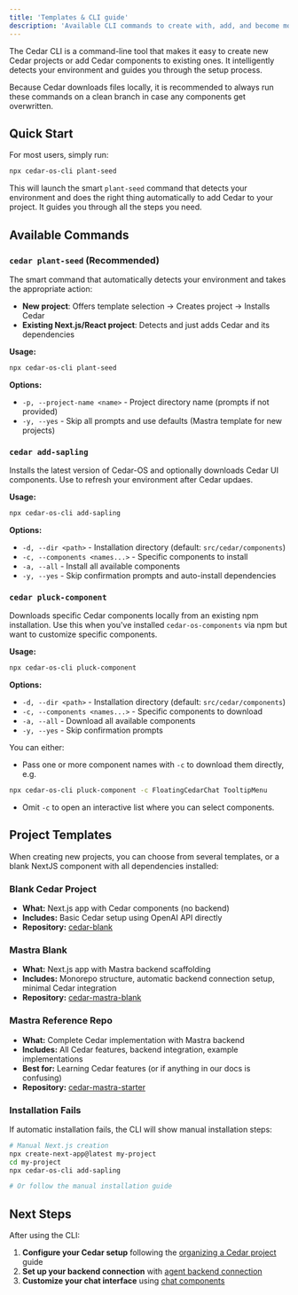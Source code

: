 ```yaml
---
title: 'Templates & CLI guide'
description: 'Available CLI commands to create with, add, and become more advanced with Cedar'
---
```


The Cedar CLI is a command-line tool that makes it easy to create new Cedar projects or add Cedar components to existing ones. It intelligently detects your environment and guides you through the setup process.

<Info>
	Because Cedar downloads files locally, it is recommended to always run these
	commands on a clean branch in case any components get overwritten.
</Info>

## Quick Start

For most users, simply run:

```bash
npx cedar-os-cli plant-seed
```

This will launch the smart `plant-seed` command that detects your environment and does the right thing automatically to add Cedar to your project. It guides you through all the steps you need.

## Available Commands

### `cedar plant-seed` (Recommended)

The smart command that automatically detects your environment and takes the appropriate action:

- **New project**: Offers template selection → Creates project → Installs Cedar
- **Existing Next.js/React project**: Detects and just adds Cedar and its dependencies

**Usage:**

```bash
npx cedar-os-cli plant-seed
```

**Options:**

- `-p, --project-name <name>` - Project directory name (prompts if not provided)
- `-y, --yes` - Skip all prompts and use defaults (Mastra template for new projects)

### `cedar add-sapling`

Installs the latest version of Cedar-OS and optionally downloads Cedar UI components. Use to refresh your environment after Cedar updaes.

**Usage:**

```bash
npx cedar-os-cli add-sapling
```

**Options:**

- `-d, --dir <path>` - Installation directory (default: `src/cedar/components`)
- `-c, --components <names...>` - Specific components to install
- `-a, --all` - Install all available components
- `-y, --yes` - Skip confirmation prompts and auto-install dependencies

### `cedar pluck-component`

Downloads specific Cedar components locally from an existing npm installation. Use this when you've installed `cedar-os-components` via npm but want to customize specific components.

**Usage:**

```bash
npx cedar-os-cli pluck-component
```

**Options:**

- `-d, --dir <path>` - Installation directory (default: `src/cedar/components`)
- `-c, --components <names...>` - Specific components to download
- `-a, --all` - Download all available components
- `-y, --yes` - Skip confirmation prompts

You can either:

- Pass one or more component names with `-c` to download them directly, e.g.

```bash
npx cedar-os-cli pluck-component -c FloatingCedarChat TooltipMenu
```

- Omit `-c` to open an interactive list where you can select components.

## Project Templates

When creating new projects, you can choose from several templates, or a blank NextJS component with all dependencies installed:

### Blank Cedar Project

- **What:** Next.js app with Cedar components (no backend)
- **Includes:** Basic Cedar setup using OpenAI API directly
- **Repository:** [cedar-blank](https://github.com/CedarCopilot/cedar-blank)

### Mastra Blank

- **What:** Next.js app with Mastra backend scaffolding
- **Includes:** Monorepo structure, automatic backend connection setup, minimal Cedar integration
- **Repository:** [cedar-mastra-blank](https://github.com/CedarCopilot/cedar-mastra-blank)

### Mastra Reference Repo

- **What:** Complete Cedar implementation with Mastra backend
- **Includes:** All Cedar features, backend integration, example implementations
- **Best for:** Learning Cedar features (or if anything in our docs is confusing)
- **Repository:** [cedar-mastra-starter](https://github.com/CedarCopilot/cedar-mastra-starter)

### Installation Fails

If automatic installation fails, the CLI will show manual installation steps:

```bash
# Manual Next.js creation
npx create-next-app@latest my-project
cd my-project
npx cedar-os-cli add-sapling

# Or follow the manual installation guide
```

## Next Steps

After using the CLI:

1. **Configure your Cedar setup** following the [organizing a Cedar project](/getting-started/organizing-a-cedar-project) guide
2. **Set up your backend connection** with [agent backend connection](/agent-backend-connection/agent-backend-connection)
3. **Customize your chat interface** using [chat components](/chat/chat-components)
